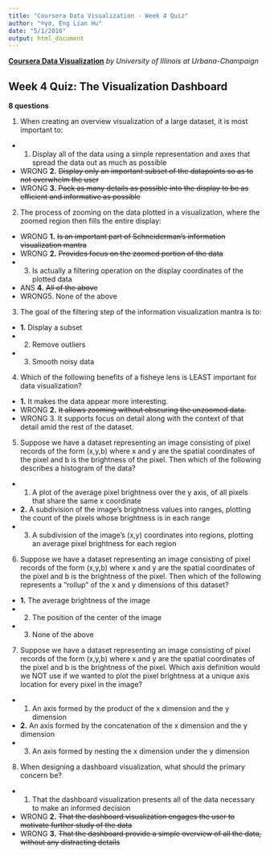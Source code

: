 ```yaml
---
title: "Coursera Data Visualization - Week 4 Quiz"
author: "®γσ, Eng Lian Hu"
date: "5/1/2016"
output: html_document
---
```


[**Coursera Data Visualization**](https://www.coursera.org/learn/datavisualization/home/welcome) *by University of Illinois at Urbana-Champaign*

## Week 4 Quiz: The Visualization Dashboard

**8 questions**

1. When creating an overview visualization of a large dataset, it is most important to:

  - 1. Display all of the data using a simple representation and axes that spread the data out as much as possible
  - WRONG **2.** <s>Display only an important subset of the datapoints so as to not overwhelm the user</s>
  - WRONG **3.** <s>Pack as many details as possible into the display to be as efficient and informative as possible</s>

2. The process of zooming on the data plotted in a visualization, where the zoomed region then fills the entire display:

  - WRONG **1.** <s>Is an important part of Schneiderman's information visualization mantra</s>
  - WRONG **2.** <s>Provides focus on the zoomed portion of the data</s>
  - 3. Is actually a filtering operation on the display coordinates of the plotted data
  - ANS **4.** <s>All of the above</s>
  - WRONG5. None of the above

3.  The goal of the filtering step of the information visualization mantra is to:

  - **1.** Display a subset
  - 2. Remove outliers
  - 3. Smooth noisy data

4.  Which of the following benefits of a fisheye lens is LEAST important for data visualization?

  - **1.** It makes the data appear more interesting.
  - WRONG **2.** <s>It allows zooming without obscuring the unzoomed data.</s>
  - WRONG 3. It supports focus on detail along with the context of that detail amid the rest of the dataset.

5.  Suppose we have a dataset representing an image consisting of pixel records of the form (x,y,b) where x and y are the spatial coordinates of the pixel and b is the brightness of the pixel. Then which of the following describes a histogram of the data?

  - 1. A plot of the average pixel brightness over the y axis, of all pixels that share the same x coordinate
  - **2.** A subdivision of the image's brightness values into ranges, plotting the count of the pixels whose brightness is in each range
  - 3. A subdivision of the image's (x,y) coordinates into regions, plotting an average pixel brightness for each region

6.  Suppose we have a dataset representing an image consisting of pixel records of the form (x,y,b) where x and y are the spatial coordinates of the pixel and b is the brightness of the pixel. Then which of the following represents a "rollup" of the x and y dimensions of this dataset?

  - **1.** The average brightness of the image
  - 2. The position of the center of the image
  - 3. None of the above

7.  Suppose we have a dataset representing an image consisting of pixel records of the form (x,y,b) where x and y are the spatial coordinates of the pixel and b is the brightness of the pixel. Which axis definition would we NOT use if we wanted to plot the pixel brightness at a unique axis location for every pixel in the image?

  - 1. An axis formed by the product of the x dimension and the y dimension
  - **2.** An axis formed by the concatenation of the x dimension and the y dimension
  - 3. An axis formed by nesting the x dimension under the y dimension

8.  When designing a dashboard visualization, what should the primary concern be?

  - 1. That the dashboard visualization presents all of the data necessary to make an informed decision
  - WRONG **2.** <s>That the dashboard visualization engages the user to motivate further study of the data</s>
  - WRONG **3.** <s>That the dashboard provide a simple overview of all the data, without any distracting details</s>

  
  
